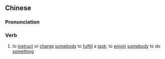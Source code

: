{{also|责成}}
==Chinese==
{{zh-forms|s=责成}}

===Pronunciation===
{{zh-pron
|m=zéchéng
|c=zaak3 sing4
|mn=qz:chiak-sêng/tw,xm,zz:chek-sêng
|cat=v
}}

===Verb===
{{zh-verb}}

# to [[instruct]] or [[charge]] [[somebody]] to [[fulfill]] a [[task]]; to [[enjoin]] [[somebody]] to do [[something]]